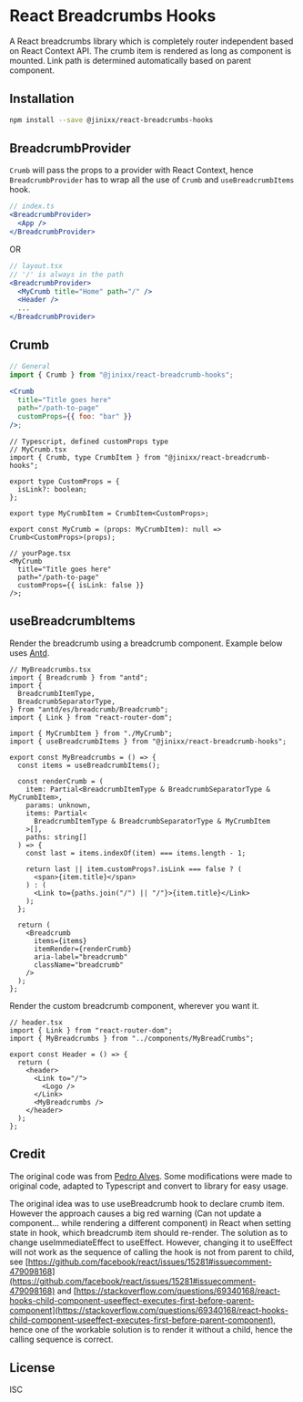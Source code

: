 
<Meta title="React Breadcrumbs Hooks/Introduction" />

# React Breadcrumbs Hooks

A React breadcrumbs library which is completely router independent based on React Context API. The crumb item is rendered as long as component is mounted. Link path is determined automatically based on parent component.

## Installation

```sh
npm install --save @jinixx/react-breadcrumbs-hooks
```

## BreadcrumbProvider

`Crumb` will pass the props to a provider with React Context, hence `BreadcrumbProvider` has to wrap all the use of `Crumb` and `useBreadcrumbItems` hook.

```jsx
// index.ts
<BreadcrumbProvider>
  <App />
</BreadcrumbProvider>
```

OR

```jsx
// layout.tsx
// '/' is always in the path
<BreadcrumbProvider>
  <MyCrumb title="Home" path="/" />
  <Header />
  ...
</BreadcrumbProvider>
```

## Crumb

```jsx
// General
import { Crumb } from "@jinixx/react-breadcrumb-hooks";

<Crumb
  title="Title goes here"
  path="/path-to-page"
  customProps={{ foo: "bar" }}
/>;
```

```tsx
// Typescript, defined customProps type
// MyCrumb.tsx
import { Crumb, type CrumbItem } from "@jinixx/react-breadcrumb-hooks";

export type CustomProps = {
  isLink?: boolean;
};

export type MyCrumbItem = CrumbItem<CustomProps>;

export const MyCrumb = (props: MyCrumbItem): null => Crumb<CustomProps>(props);

// yourPage.tsx
<MyCrumb
  title="Title goes here"
  path="/path-to-page"
  customProps={{ isLink: false }}
/>;
```

<ArgsTable of={Crumb} />

## useBreadcrumbItems

Render the breadcrumb using a breadcrumb component. Example below uses [Antd](https://ant.design/components/breadcrumb).

```tsx
// MyBreadcrumbs.tsx
import { Breadcrumb } from "antd";
import {
  BreadcrumbItemType,
  BreadcrumbSeparatorType,
} from "antd/es/breadcrumb/Breadcrumb";
import { Link } from "react-router-dom";

import { MyCrumbItem } from "./MyCrumb";
import { useBreadcrumbItems } from "@jinixx/react-breadcrumb-hooks";

export const MyBreadcrumbs = () => {
  const items = useBreadcrumbItems();

  const renderCrumb = (
    item: Partial<BreadcrumbItemType & BreadcrumbSeparatorType & MyCrumbItem>,
    params: unknown,
    items: Partial<
      BreadcrumbItemType & BreadcrumbSeparatorType & MyCrumbItem
    >[],
    paths: string[]
  ) => {
    const last = items.indexOf(item) === items.length - 1;

    return last || item.customProps?.isLink === false ? (
      <span>{item.title}</span>
    ) : (
      <Link to={paths.join("/") || "/"}>{item.title}</Link>
    );
  };

  return (
    <Breadcrumb
      items={items}
      itemRender={renderCrumb}
      aria-label="breadcrumb"
      className="breadcrumb"
    />
  );
};
```

Render the custom breadcrumb component, wherever you want it.

```tsx
// header.tsx
import { Link } from "react-router-dom";
import { MyBreadcrumbs } from "../components/MyBreadCrumbs";

export const Header = () => {
  return (
    <header>
      <Link to="/">
        <Logo />
      </Link>
      <MyBreadcrumbs />
    </header>
  );
};
```

## Credit

The original code was from [Pedro Alves](https://codesandbox.io/s/react-breadcrumb-hooks-4qch8). Some modifications were made to original code, adapted to Typescript and convert to library for easy usage.

The original idea was to use useBreadcrumb hook to declare crumb item. However the approach causes a big red warning (Can not update a component... while rendering a different component) in React when setting state in hook, which breadcrumb item should re-render. The solution as to change useImmediateEffect to useEffect. However, changing it to useEffect will not work as the sequence of calling the hook is not from parent to child, see [https://github.com/facebook/react/issues/15281#issuecomment-479098168](https://github.com/facebook/react/issues/15281#issuecomment-479098168) and [https://stackoverflow.com/questions/69340168/react-hooks-child-component-useeffect-executes-first-before-parent-component](https://stackoverflow.com/questions/69340168/react-hooks-child-component-useeffect-executes-first-before-parent-component), hence one of the workable solution is to render it without a child, hence the calling sequence is correct.

## License

ISC
